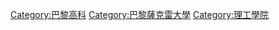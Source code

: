 [[Category:巴黎高科|Category:巴黎高科]]
[[Category:巴黎薩克雷大學|Category:巴黎薩克雷大學]]
[[Category:理工學院|Category:理工學院]]